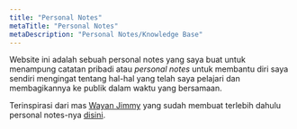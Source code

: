 ```yaml
---
title: "Personal Notes"
metaTitle: "Personal Notes"
metaDescription: "Personal Notes/Knowledge Base"
---
```


Website ini adalah sebuah personal notes yang saya buat untuk menampung catatan pribadi atau *personal notes* untuk membantu diri saya sendiri mengingat tentang hal-hal yang telah saya pelajari dan membagikannya ke publik dalam waktu yang bersamaan.

Terinspirasi dari mas [Wayan Jimmy](https://twitter.com/wayanjimmy) yang sudah membuat terlebih dahulu personal notes-nya [disini](https://notebook.wayanjimmy.xyz/).